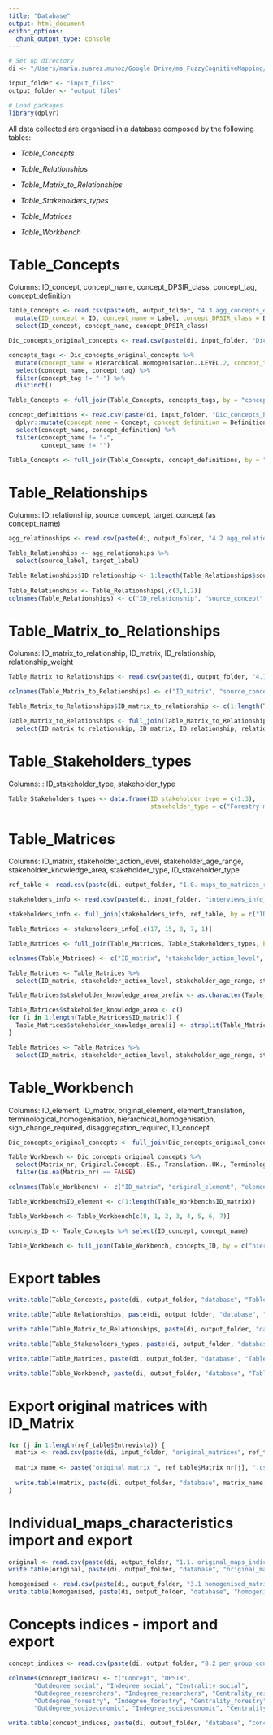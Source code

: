 ```yaml
---
title: "Database"
output: html_document
editor_options: 
  chunk_output_type: console
---
```


```r
# Set up directory
di <- "/Users/maria.suarez.munoz/Google Drive/ms_FuzzyCognitiveMapping/FCM_analysis"

input_folder <- "input_files"
output_folder <- "output_files"

# Load packages
library(dplyr)
```

All data collected are organised in a database composed by the following tables:

  - *Table_Concepts*

  - *Table_Relationships*

  - *Table_Matrix_to_Relationships*
  
  - *Table_Stakeholders_types*

  - *Table_Matrices*

  - *Table_Workbench*

# Table_Concepts

Columns: ID_concept, concept_name, concept_DPSIR_class, concept_tag, concept_definition

```r
Table_Concepts <- read.csv(paste(di, output_folder, "4.3 agg_concepts_dic.csv", sep = "/"), sep = ";") %>%
  mutate(ID_concept = ID, concept_name = Label, concept_DPSIR_class = DPSIR) %>%
  select(ID_concept, concept_name, concept_DPSIR_class)

Dic_concepts_original_concepts <- read.csv(paste(di, input_folder, "Dic_concepts_original_concepts.csv", sep = "/"), sep = ";")

concepts_tags <- Dic_concepts_original_concepts %>%
  mutate(concept_name = Hierarchical.Homogenisation..LEVEL.2, concept_tag = Category) %>%
  select(concept_name, concept_tag) %>%
  filter(concept_tag != "-") %>%
  distinct()

Table_Concepts <- full_join(Table_Concepts, concepts_tags, by = "concept_name")

concept_definitions <- read.csv(paste(di, input_folder, "Dic_concepts_homogenised_definitions.csv", sep = "/"), sep = ";") %>%
  dplyr::mutate(concept_name = Concept, concept_definition = Definition) %>%
  select(concept_name, concept_definition) %>%
  filter(concept_name != "-",
         concept_name != "")

Table_Concepts <- full_join(Table_Concepts, concept_definitions, by = "concept_name")
```

# Table_Relationships

Columns: ID_relationship, source_concept, target_concept (as concept_name)

```r
agg_relationships <- read.csv(paste(di, output_folder, "4.2 agg_relations_dic.csv", sep = "/"), sep = ";")

Table_Relationships <- agg_relationships %>%
  select(source_label, target_label)

Table_Relationships$ID_relationship <- 1:length(Table_Relationships$source_label)
  
Table_Relationships <- Table_Relationships[,c(3,1,2)]
colnames(Table_Relationships) <- c("ID_relationship", "source_concept", "target_concept")
```

# Table_Matrix_to_Relationships

Columns: ID_matrix_to_relationship, ID_matrix, ID_relationship, relationship_weight

```r
Table_Matrix_to_Relationships <- read.csv(paste(di, output_folder, "4.1 all_relations.csv", sep = "/"), sep = ";")

colnames(Table_Matrix_to_Relationships) <- c("ID_matrix", "source_concept", "target_concept", "relationship_weight")

Table_Matrix_to_Relationships$ID_matrix_to_relationship <- c(1:length(Table_Matrix_to_Relationships$ID_matrix))

Table_Matrix_to_Relationships <- full_join(Table_Matrix_to_Relationships, Table_Relationships, by = c("source_concept", "target_concept")) %>%
  select(ID_matrix_to_relationship, ID_matrix, ID_relationship, relationship_weight)
```

# Table_Stakeholders_types

Columns: : ID_stakeholder_type, stakeholder_type

```r
Table_Stakeholders_types <- data.frame(ID_stakeholder_type = c(1:3),
                                       stakeholder_type = c("Forestry managers", "Researchers", "Socio-economic agents"))
```

# Table_Matrices
 
Columns: ID_matrix, stakeholder_action_level, stakeholder_age_range, stakeholder_knowledge_area, stakeholder_type, ID_stakeholder_type

```r
ref_table <- read.csv(paste(di, output_folder, "1.0. maps_to_matrices_ref_table.csv", sep = "/"), sep = ";")

stakeholders_info <- read.csv(paste(di, input_folder, "interviews_info_clean.csv", sep = "/"), sep = ";")

stakeholders_info <- full_join(stakeholders_info, ref_table, by = c("ID_interview" = "Entrevista"))

Table_Matrices <- stakeholders_info[,c(17, 15, 8, 7, 1)]

Table_Matrices <- full_join(Table_Matrices, Table_Stakeholders_types, by = c("New_stakeholders_classification" = "stakeholder_type"))

colnames(Table_Matrices) <- c("ID_matrix", "stakeholder_action_level", "stakeholder_age_range", "stakeholder_knowledge_area_prefix", "stakeholder_type", "ID_stakeholder_type")

Table_Matrices <- Table_Matrices %>%
  select(ID_matrix, stakeholder_action_level, stakeholder_age_range, stakeholder_knowledge_area_prefix, ID_stakeholder_type)

Table_Matrices$stakeholder_knowledge_area_prefix <- as.character(Table_Matrices$stakeholder_knowledge_area_prefix)

Table_Matrices$stakeholder_knowledge_area <- c()
for (i in 1:length(Table_Matrices$ID_matrix)) {
  Table_Matrices$stakeholder_knowledge_area[i] <- strsplit(Table_Matrices$stakeholder_knowledge_area_prefix[i], split = " - ")[[1]][2]
}

Table_Matrices <- Table_Matrices %>%
  select(ID_matrix, stakeholder_action_level, stakeholder_age_range, stakeholder_knowledge_area, ID_stakeholder_type)
```

# Table_Workbench

Columns: ID_element, ID_matrix, original_element, element_translation, terminological_homogenisation, hierarchical_homogenisation, sign_change_required, disaggregation_required, ID_concept

```r
Dic_concepts_original_concepts <- full_join(Dic_concepts_original_concepts, ref_table, by = c("Map_ID" = "Entrevista"))

Table_Workbench <- Dic_concepts_original_concepts %>%
  select(Matrix_nr, Original.Concept..ES., Translation..UK., Terminology.Homogenisation, Hierarchical.Homogenisation..LEVEL.2, Need.of.sign.change, Need.of.disaggregation) %>%
  filter(is.na(Matrix_nr) == FALSE)

colnames(Table_Workbench) <- c("ID_matrix", "original_element", "element_translation", "terminological_homogenisation", "hierarchical_homogenisation", "sign_change_required", "disaggregation_required")

Table_Workbench$ID_element <- c(1:length(Table_Workbench$ID_matrix))

Table_Workbench <- Table_Workbench[c(8, 1, 2, 3, 4, 5, 6, 7)]

concepts_ID <- Table_Concepts %>% select(ID_concept, concept_name)

Table_Workbench <- full_join(Table_Workbench, concepts_ID, by = c("hierarchical_homogenisation" = "concept_name"))
```

# Export tables
```r
write.table(Table_Concepts, paste(di, output_folder, "database", "Table_Concepts.csv", sep = "/"), sep = ";", row.names = FALSE)

write.table(Table_Relationships, paste(di, output_folder, "database", "Table_Relationships.csv", sep = "/"), sep = ";", row.names = FALSE)

write.table(Table_Matrix_to_Relationships, paste(di, output_folder, "database", "Table_Matrix_to_Relationships.csv", sep = "/"), sep = ";", row.names = FALSE)

write.table(Table_Stakeholders_types, paste(di, output_folder, "database", "Table_Stakeholders_types.csv", sep = "/"), sep = ";", row.names = FALSE)

write.table(Table_Matrices, paste(di, output_folder, "database", "Table_Matrices.csv", sep = "/"), sep = ";", row.names = FALSE)

write.table(Table_Workbench, paste(di, output_folder, "database", "Table_Workbench.csv", sep = "/"), sep = ";", row.names = FALSE)
```

# Export original matrices with ID_Matrix

```r
for (j in 1:length(ref_table$Entrevista)) {
  matrix <- read.csv(paste(di, input_folder, "original_matrices", ref_table$File[j], sep = "/"), sep = ";", dec = ",")
  
  matrix_name <- paste("original_matrix_", ref_table$Matrix_nr[j], ".csv", sep = "")
  
  write.table(matrix, paste(di, output_folder, "database", matrix_name, sep = "/"), sep = ";", row.names = FALSE)
}
```

# Individual_maps_characteristics import and export

```r
original <- read.csv(paste(di, output_folder, "1.1. original_maps_indices.csv", sep = "/"), sep = ";", dec = ",")
write.table(original, paste(di, output_folder, "database", "original_maps_indices.csv", sep = "/"), sep = ";", row.names = TRUE)

homogenised <- read.csv(paste(di, output_folder, "3.1 homogenised_matrices_indices.csv", sep = "/"), sep = ";", dec = ",")
write.table(homogenised, paste(di, output_folder, "database", "homogenised_matrices_indices.csv", sep = "/"), sep = ";", row.names = TRUE)
```

# Concepts indices - import and export
```r
concept_indices <- read.csv(paste(di, output_folder, "8.2 per_group_concept_indices.csv", sep = "/"), sep = ";", dec = ",")

colnames(concept_indices) <- c("Concept", "DPSIR",
       "Outdegree_social", "Indegree_social", "Centrality_social",
       "Outdegree_researchers", "Indegree_researchers", "Centrality_researchers",
       "Outdegree_forestry", "Indegree_forestry", "Centrality_forestry",
       "Outdegree_socioeconomic", "Indegree_socioeconomic", "Centrality_socioeconomic")

write.table(concept_indices, paste(di, output_folder, "database", "concept_indices.csv", sep = "/"), sep = ";", row.names = FALSE)
```

